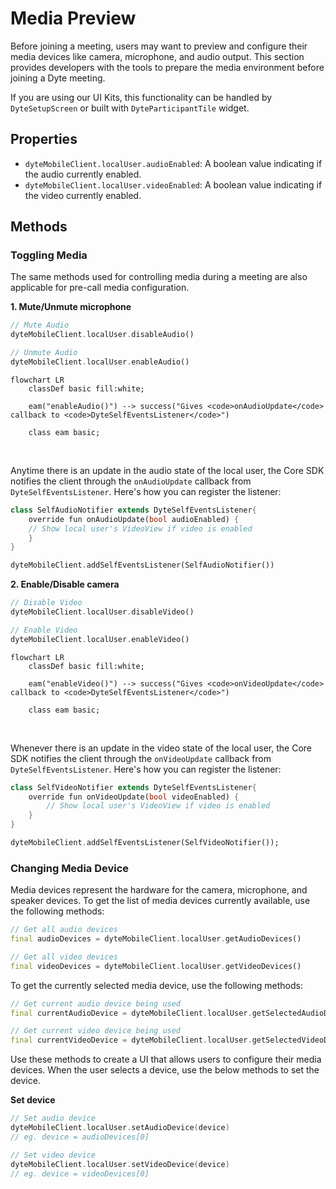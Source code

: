 # Media Preview

Before joining a meeting, users may want to preview and configure their media devices like camera, microphone, and audio output.
This section provides developers with the tools to prepare the media environment before joining a Dyte meeting.

If you are using our UI Kits, this functionality can be handled by `DyteSetupScreen` or built with `DyteParticipantTile` widget.

## Properties

- `dyteMobileClient.localUser.audioEnabled`: A <span className="tag-orange">boolean</span> value indicating if the audio currently enabled.
- `dyteMobileClient.localUser.videoEnabled`: A <span className="tag-orange">boolean</span> value indicating if the video currently enabled.

## Methods

### Toggling Media

The same methods used for controlling media during a meeting are also applicable for pre-call media configuration.

**1. Mute/Unmute microphone**

```dart
// Mute Audio
dyteMobileClient.localUser.disableAudio()

// Unmute Audio
dyteMobileClient.localUser.enableAudio()

```

```mermaid
flowchart LR
    classDef basic fill:white;

    eam("enableAudio()") --> success("Gives <code>onAudioUpdate</code> callback to <code>DyteSelfEventsListener</code>")

    class eam basic;
```

<br />

Anytime there is an update in the audio state of the local user, the Core SDK notifies the client through the `onAudioUpdate` callback
from `DyteSelfEventsListener`. Here's how you can register the listener:

```dart
class SelfAudioNotifier extends DyteSelfEventsListener{
    override fun onAudioUpdate(bool audioEnabled) {
    // Show local user's VideoView if video is enabled
    }
}

dyteMobileClient.addSelfEventsListener(SelfAudioNotifier())
```

**2. Enable/Disable camera**

```dart
// Disable Video
dyteMobileClient.localUser.disableVideo()

// Enable Video
dyteMobileClient.localUser.enableVideo()
```

```mermaid
flowchart LR
    classDef basic fill:white;

    eam("enableVideo()") --> success("Gives <code>onVideoUpdate</code> callback to <code>DyteSelfEventsListener</code>")

    class eam basic;
```

<br />

Whenever there is an update in the video state of the local user, the Core SDK notifies the client through the `onVideoUpdate` callback
from `DyteSelfEventsListener`. Here's how you can register the listener:

```dart
class SelfVideoNotifier extends DyteSelfEventsListener{
    override fun onVideoUpdate(bool videoEnabled) {
        // Show local user's VideoView if video is enabled
    }
}

dyteMobileClient.addSelfEventsListener(SelfVideoNotifier());
```

### Changing Media Device

Media devices represent the hardware for the camera, microphone, and speaker devices. To get the list of media devices currently
available, use the following methods:

```dart
// Get all audio devices
final audioDevices = dyteMobileClient.localUser.getAudioDevices()

// Get all video devices
final videoDevices = dyteMobileClient.localUser.getVideoDevices()
```

To get the currently selected media device, use the following methods:

```dart
// Get current audio device being used
final currentAudioDevice = dyteMobileClient.localUser.getSelectedAudioDevice()

// Get current video device being used
final currentVideoDevice = dyteMobileClient.localUser.getSelectedVideoDevice()
```

Use these methods to create a UI that allows users to configure their media devices. When the user selects a device, use the below methods to set the device.

**Set device**

```kotlin
// Set audio device
dyteMobileClient.localUser.setAudioDevice(device)
// eg. device = audioDevices[0]

// Set video device
dyteMobileClient.localUser.setVideoDevice(device)
// eg. device = videoDevices[0]
```
